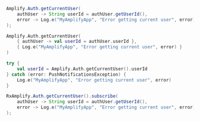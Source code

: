 <BlockSwitcher>
<Block name="Java">

```java
Amplify.Auth.getCurrentUser(
    authUser -> String userId = authUser.getUserId(),
    error -> Log.e("MyAmplifyApp", "Error getting current user", error)
);
```

</Block>
<Block name="Kotlin - Callbacks">

```kotlin
Amplify.Auth.getCurrentUser(
    { authUser -> val userId = authUser.userId }, 
    { Log.e("MyAmplifyApp", "Error getting current user", error) }
)
```

</Block>
<Block name="Kotlin - Coroutines">

```kotlin
try {
    val userId = Amplify.Auth.getCurrentUser().userId
} catch (error: PushNotificationsException) {
    Log.e("MyAmplifyApp", "Error getting current user", error)
}
```

</Block>
<Block name="RxJava">

```java
RxAmplify.Auth.getCurrentUser().subscribe(
    authUser -> String userId = authUser.getUserId(),
    error -> Log.e("MyAmplifyApp", "Error getting current user", error)
);
```

</Block>
</BlockSwitcher>